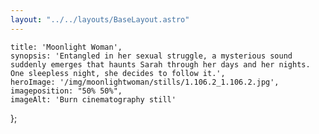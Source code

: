 ```yaml
---
layout: "../../layouts/BaseLayout.astro"
---
```

    title: 'Moonlight Woman',
    synopsis: 'Entangled in her sexual struggle, a mysterious sound suddenly emerges that haunts Sarah through her days and her nights. One sleepless night, she decides to follow it.',
    heroImage: '/img/moonlightwoman/stills/1.106.2_1.106.2.jpg',
    imageposition: "50% 50%",
    imageAlt: 'Burn cinematography still'    
};

<ProjectHero title={meta.title} synopsis={meta.synopsis} heroImage={meta.heroImage} alt={meta.imageAlt} imageposition={meta.imageposition} />
<ContentPicture image="/img/moonlightwoman/stills/1.47.1_1.47.1.jpg" alt={meta.imageAlt} />

<section class="hero" >
    <div id="credits" class="hero-content grid grid-cols-2 gap-2 text-base-200">            
        <CreditsItem crewfunction="Director" crewname="Griet Elsen" />
        <CreditsItem crewfunction="Cast" crewname="Yentl Gijbels" />
        <CreditsItem crewfunction="" crewname="Ramon Mahieu" />
        <CreditsItem crewfunction="Assistant Director" crewname="Frank van den Bogaart" />
        <CreditsItem crewfunction="Cinematographer" crewname="Victor Maes" />
        <CreditsItem crewfunction="1st Assistant Camera" crewname="Giel Dhaenen" />
        <CreditsItem crewfunction="" crewname="Jan-Willem Rouwhorst" />
        <CreditsItem crewfunction="2nd Assistant Camera" crewname="Fenna Maas" />
        <CreditsItem crewfunction="" crewname="Quinten Hazebroek" />
        <CreditsItem crewfunction="Gaffer" crewname="Felix Ryckebusch" />
        <CreditsItem crewfunction="" crewname="Dieter Roelens" />
        <CreditsItem crewfunction="Best boy" crewname="Wouter van Achte" />
        <CreditsItem crewfunction="" crewname="Korneel Moeyaert" />
        <CreditsItem crewfunction="Electro" crewname="Lino De Koninck" />
        <CreditsItem crewfunction="" crewname="Kasper Lerno" />
        <CreditsItem crewfunction="Grip" crewname="Gilles Matthys" />
        <CreditsItem crewfunction="" crewname="Matthijs van der Burgt" />
    </div>  
</section>

<ContentPicture image="/img/moonlightwoman/stills/1.93.1_1.93.1.jpg" alt={meta.imageAlt} />